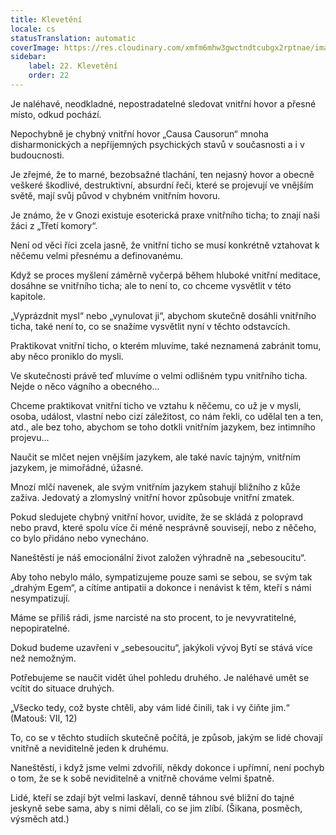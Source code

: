 ```yaml
---
title: Klevetění
locale: cs
statusTranslation: automatic
coverImage: https://res.cloudinary.com/xmfm6mhw3gwctndtcubgx2rptnae/image/upload/v1740468922/small_cover_tratado_de_psicologia_revolucionaria_a4c0dca4e0.webp
sidebar:
    label: 22. Klevetění
    order: 22
---
```

Je naléhavé, neodkladné, nepostradatelné sledovat vnitřní hovor a přesné místo, odkud pochází.

Nepochybně je chybný vnitřní hovor „Causa Causorun“ mnoha disharmonických a nepříjemných psychických stavů v současnosti a i v budoucnosti.

Je zřejmé, že to marné, bezobsažné tlachání, ten nejasný hovor a obecně veškeré škodlivé, destruktivní, absurdní řeči, které se projevují ve vnějším světě, mají svůj původ v chybném vnitřním hovoru.

Je známo, že v Gnozi existuje esoterická praxe vnitřního ticha; to znají naši žáci z „Třetí komory“.

Není od věci říci zcela jasně, že vnitřní ticho se musí konkrétně vztahovat k něčemu velmi přesnému a definovanému.

Když se proces myšlení záměrně vyčerpá během hluboké vnitřní meditace, dosáhne se vnitřního ticha; ale to není to, co chceme vysvětlit v této kapitole.

„Vyprázdnit mysl“ nebo „vynulovat ji“, abychom skutečně dosáhli vnitřního ticha, také není to, co se snažíme vysvětlit nyní v těchto odstavcích.

Praktikovat vnitřní ticho, o kterém mluvíme, také neznamená zabránit tomu, aby něco proniklo do mysli.

Ve skutečnosti právě teď mluvíme o velmi odlišném typu vnitřního ticha. Nejde o něco vágního a obecného...

Chceme praktikovat vnitřní ticho ve vztahu k něčemu, co už je v mysli, osoba, událost, vlastní nebo cizí záležitost, co nám řekli, co udělal ten a ten, atd., ale bez toho, abychom se toho dotkli vnitřním jazykem, bez intimního projevu...

Naučit se mlčet nejen vnějším jazykem, ale také navíc tajným, vnitřním jazykem, je mimořádné, úžasné.

Mnozí mlčí navenek, ale svým vnitřním jazykem stahují bližního z kůže zaživa. Jedovatý a zlomyslný vnitřní hovor způsobuje vnitřní zmatek.

Pokud sledujete chybný vnitřní hovor, uvidíte, že se skládá z polopravd nebo pravd, které spolu více či méně nesprávně souvisejí, nebo z něčeho, co bylo přidáno nebo vynecháno.

Naneštěstí je náš emocionální život založen výhradně na „sebesoucitu“.

Aby toho nebylo málo, sympatizujeme pouze sami se sebou, se svým tak „drahým Egem“, a cítíme antipatii a dokonce i nenávist k těm, kteří s námi nesympatizují.

Máme se příliš rádi, jsme narcisté na sto procent, to je nevyvratitelné, nepopiratelné.

Dokud budeme uzavřeni v „sebesoucitu“, jakýkoli vývoj Bytí se stává více než nemožným.

Potřebujeme se naučit vidět úhel pohledu druhého. Je naléhavé umět se vcítit do situace druhých.

„Všecko tedy, což byste chtěli, aby vám lidé činili, tak i vy čiňte jim.“ (Matouš: VII, 12)

To, co se v těchto studiích skutečně počítá, je způsob, jakým se lidé chovají vnitřně a neviditelně jeden k druhému.

Naneštěstí, i když jsme velmi zdvořilí, někdy dokonce i upřímní, není pochyb o tom, že se k sobě neviditelně a vnitřně chováme velmi špatně.

Lidé, kteří se zdají být velmi laskaví, denně táhnou své bližní do tajné jeskyně sebe sama, aby s nimi dělali, co se jim zlíbí. (Šikana, posměch, výsměch atd.)

